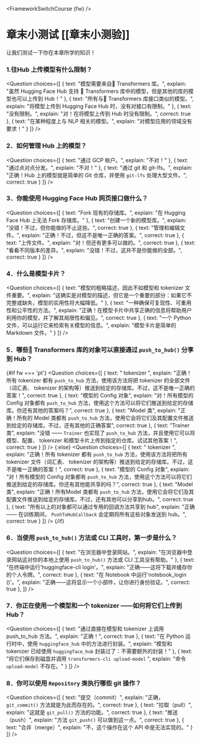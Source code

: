 <FrameworkSwitchCourse {fw} />

<!-- DISABLE-FRONTMATTER-SECTIONS -->

# 章末小测试 [[章末小测验]]

<CourseFloatingBanner
    chapter={4}
    classNames="absolute z-10 right-0 top-0"
/>

让我们测试一下你在本章所学的知识！

### 1.往Hub 上传模型有什么限制？

<Question
	choices={[
		{
			text: "模型需要来自🤗 Transformers 库。",
			explain: "虽然 Hugging Face Hub 支持 🤗 Transformers 库中的模型，但是其他的库的模型也可以上传到 Hub！"
		},
		{
			text: "所有与🤗 Transformers 库接口类似的模型。",
			explain: "将模型上传到 Hugging Face Hub 时，没有对接口有限制。"
		},
		{
			text: "没有限制。",
			explain: "对！在将模型上传到 Hub 时没有限制。",
            correct: true
		},
        {
			text: "在某种程度上与 NLP 相关的模型。",
			explain: "对模型应用的领域没有要求！"
		}
	]}
/>

### 2．如何管理 Hub 上的模型？
<Question
	choices={[
		{
			text: "通过 GCP 帐户。",
			explain: "不对！"
		},
		{
			text: "通过点对点分发。",
			explain: "不对！"
		},
		{
			text: "通过 git 和 git-lfs。",
			explain: "正确！Hub 上的模型就是简单的 Git 仓库，并使用 `git-lfs` 处理大型文件。",
            correct: true
		}
	]}
/>

### 3．你能使用 Hugging Face Hub 网页接口做什么？
<Question
	choices={[
		{
			text: "Fork 现有的存储库。",
			explain: "在 Hugging Face Hub 上无法 Fork 存储库。"
		},
		{
			text: "创建一个新的模型库。",
			explain: "没错！不过，但你能做的不止这些。",
            correct: true
		},
		{
			text: "管理和编辑文件。",
			explain: "正确！不过，但这不是唯一正确的答案。",
            correct: true
		},
        {
			text: "上传文件。",
			explain: "对！但还有更多可以做的。",
            correct: true
		},
        {
			text: "看看不同版本的差异。",
			explain: "没错！不过，这并不是你能做的全部。",
            correct: true
		}
	]}
/>

### 4．什么是模型卡片？
<Question
	choices={[
		{
			text: "模型的粗略描述，因此不如模型和 tokenizer 文件重要。",
			explain: "这确实是对模型的描述，但它是一个重要的部分：如果它不完整或缺失，模型的实用性将大幅降低。"
		},
		{
			text: "一种确保可复现性、可重用性和公平性的方法。",
			explain: "正确！在模型卡片中共享正确的信息将帮助用户利用你的模型，并了解其局限性和偏见。",
            correct: true
		},
		{
			text: "一个 Python 文件，可以运行它来检索有关模型的信息。",
			explain: "模型卡片是简单的 Markdown 文件。"
		}
	]}
/>

### 5．哪些🤗 Transformers 库的对象可以直接通过 `push_to_hub()` 分享到 Hub？
{#if fw === 'pt'}
<Question
	choices={[
		{
			text: " tokenizer ",
			explain: "正确！所有 tokenizer 都有 `push_to_hub` 方法，使用该方法将把 tokenizer 的全部文件（词汇表、 tokenizer 的架构等）推送到给定的存储库。不过，这不是唯一正确的答案！",
            correct: true
		},
		{
			text: "模型的 Config 对象",
			explain: "对！所有模型的 Config 对象都有 `push_to_hub` 方法，使用这个方法可以将它们推送到给定的存储库。你还有其他的答案吗？",
            correct: true
		},
		{
			text: "Model 类",
			explain: "正确！所有的 Model 类都有 `push_to_hub` 方法，使用它会将它们及其配置文件推送到给定的存储库。不过，还有其他的正确答案",
            correct: true
		},
        {
			text: "Trainer 类",
			explain: "没错 —— `Trainer` 也实现了 `push_to_hub` 方法，并且使用它可以将模型、配置、 tokenizer 和模型卡片上传到指定的仓库。试试其他答案！",
            correct: true
		}
	]}
/>
{:else}
<Question
	choices={[
		{
			text: " tokenizer ",
			explain: "正确！所有 tokenizer 都有 `push_to_hub` 方法，使用该方法将把所有 tokenizer 文件（词汇表、 tokenizer 的架构等）推送到给定的存储库。不过，这不是唯一正确的答案！",
            correct: true
		},
		{
			text: "模型的 Config 对象",
			explain: "对！所有模型的 Config 对象都有 `push_to_hub` 方法，使用这个方法可以将它们推送到给定的存储库。你还有其他能共享的吗？",
            correct: true
		},
		{
			text: "Model 类",
			explain: "正确！所有Model 类都有 `push_to_hub` 方法，使用它会将它们及其配置文件推送到给定的存储库。不过，还有其他可以分享到hub。",
            correct: true
		},
		{
			text: "所有以上的对象都可以通过专用的回调方法共享到 hub",
			explain: "正确 —— 在训练期间， `PushToHubCallback` 会定期将所有这些对象发送到 hub。",
            correct: true
		}
	]}
/>
{/if}

### 6．当使用 `push_to_hub()` 方法或 CLI 工具时，第一步是什么？
<Question
	choices={[
		{
			text: "在浏览器中登录网站。",
			explain: "在浏览器中登录网站这对你的本地上使用 `push_to_hub()` 方法或 CLI 工具没有帮助。"
		},
		{
			text: "在终端中运行'huggingface-cli login'。",
			explain: "正确——这将下载并缓存你的个人令牌。",
            correct: true
		},
		{
			text: "在 Notebook 中运行'notebook_login ()'。",
			explain: "正确——这将显示一个小部件，让你进行身份验证。",
            correct: true
		},
	]}
/>

### 7．你正在使用一个模型和一个 tokenizer ——如何将它们上传到 Hub？

<Question
	choices={[
		{
			text: "通过直接在模型和 tokenizer 上调用 push_to_hub 方法。",
			explain: "正确！",
            correct: true
		},
		{
			text: "在 Python 运行时中，使用 `huggingface_hub` 中的方法进行封装。",
			explain: "模型和 tokenizer 已经使用 `huggingface_hub` 封装过了：不需要额外的封装！"
		},
		{
			text: "将它们保存到磁盘并调用 `transformers-cli upload-model` ",
			explain: "命令 `upload-model` 不存在。"
		}
	]}
/>

### 8．你可以使用 `Repository` 类执行哪些 git 操作？
<Question
	choices={[
		{
			text: "提交（commit）",
			explain: "正确， `git_commit()` 方法就是为此而存在的。",
            correct: true
		},
		{
			text: "拉取（pull）",
			explain: "这就是 `git_pull()` 方法的功能。",
            correct: true
		},
		{
			text: "推送（push）",
			explain: "方法 `git_push()` 可以做到这一点。",
            correct: true
		},
		{
			text: "合并（merge）",
			explain: "不，这个操作在这个 API 中是无法实现的。"
		}
	]}
/>
